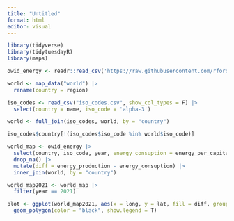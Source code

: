 ```yaml
---
title: "Untitled"
format: html
editor: visual
---
```


```r
library(tidyverse)
library(tidytuesdayR)
library(maps)
```

```r
owid_energy <- readr::read_csv('https://raw.githubusercontent.com/rfordatascience/tidytuesday/master/data/2023/2023-06-06/owid-energy.csv', show_col_types = F)

world <- map_data("world") |>
  rename(country = region)

iso_codes <- read_csv("iso_codes.csv", show_col_types = F) |>
  select(country = name, iso_code = 'alpha-3')

world <- full_join(iso_codes, world, by = "country")
```

```r
iso_codes$country[!(iso_codes$iso_code %in% world$iso_code)]
```



```r
world_map <- owid_energy |>
  select(country, iso_code, year, energy_consuption = energy_per_capita, energy_production = per_capita_electricity) |>
  drop_na() |>
  mutate(diff = energy_production - energy_consuption) |>
  inner_join(world, by = "country")
```

```r
world_map2021 <- world_map |>
  filter(year == 2021)
```

```r
plot <- ggplot(world_map2021, aes(x = long, y = lat, fill = diff, group = group)) +
  geom_polygon(color = "black", show.legend = T)
```






